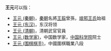 '''王元'''可以指：
* [[王元_(秦朝)|王元 (秦朝)]]，[[秦朝|秦朝]]名將[[王翦|王翦]]曾孫，[[琅邪王氏|琅邪王氏]]始祖
* [[王元_(东汉)|王元 (东汉)]]，东汉将领
* [[王元_(清朝)|王元 (清朝)]]，清朝武官官員
* [[王元_(数学家)|王元 (数学家)]]，中国数学家，[[中国科学院|中国科学院]]院士
* [[王元_(围棋棋手)|王元 (围棋棋手)]]，中國圍棋職業八段
{{disambig|cat=二字王姓人名消歧义|yuan}}
